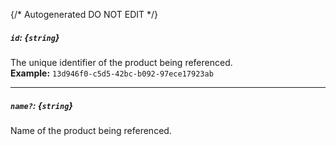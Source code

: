 {/* Autogenerated DO NOT EDIT  */}
##### `id`: *{`string`}*
The unique identifier of the product being referenced.
<br/>
**Example:** `13d946f0-c5d5-42bc-b092-97ece17923ab`

---
##### `name?`: *{`string`}*
Name of the product being referenced.


